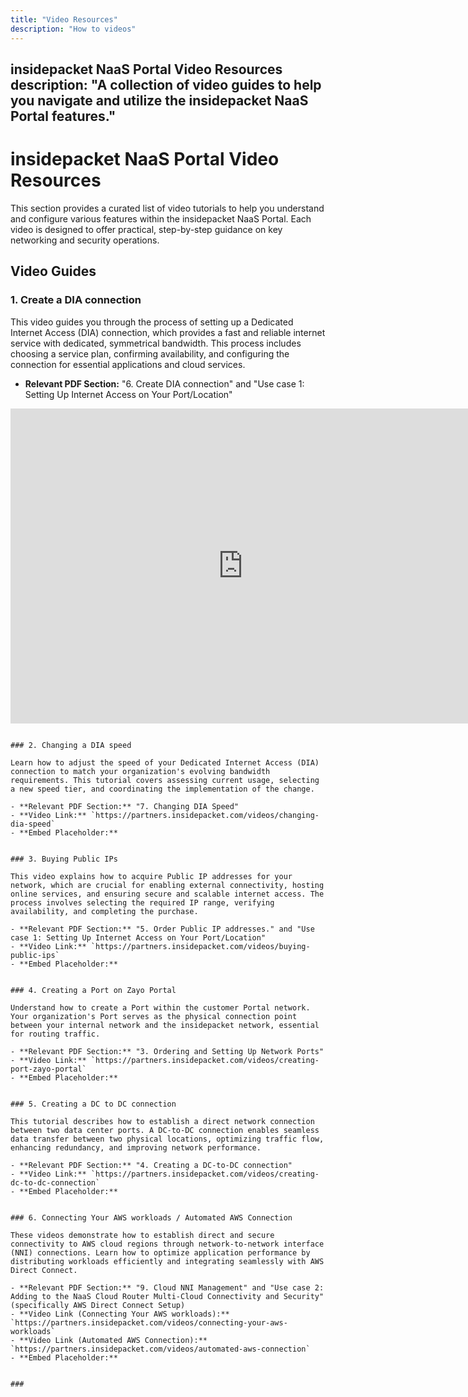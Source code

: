 ```yaml
---
title: "Video Resources"
description: "How to videos"
---
```


## insidepacket NaaS Portal Video Resources description: "A collection of video guides to help you navigate and utilize the insidepacket NaaS Portal features."

# insidepacket NaaS Portal Video Resources

This section provides a curated list of video tutorials to help you understand and configure various features within the insidepacket NaaS Portal. Each video is designed to offer practical, step-by-step guidance on key networking and security operations.

## Video Guides

### 1. Create a DIA connection

This video guides you through the process of setting up a Dedicated Internet Access (DIA) connection, which provides a fast and reliable internet service with dedicated, symmetrical bandwidth. This process includes choosing a service plan, confirming availability, and configuring the connection for essential applications and cloud services.

- **Relevant PDF Section:** "6. Create DIA connection" and "Use case 1: Setting Up Internet Access on Your Port/Location"

 <iframe src="https://veed.io/embed/f47a81b2-ced9-4e14-9d99-98477df08278?watermark=0&color=default&sharing=1&title=1" width="744" height="504" frameborder="0" title="Zayo NaaS Portal - DIA connection" webkitallowfullscreen mozallowfullscreen allowfullscreen></iframe>
  
  
  ```

### 2. Changing a DIA speed

Learn how to adjust the speed of your Dedicated Internet Access (DIA) connection to match your organization's evolving bandwidth requirements. This tutorial covers assessing current usage, selecting a new speed tier, and coordinating the implementation of the change.

- **Relevant PDF Section:** "7. Changing DIA Speed"
- **Video Link:** `https://partners.insidepacket.com/videos/changing-dia-speed`
- **Embed Placeholder:**

  ```
  <!-- Embed code for "Changing a DIA speed" video would go here -->
  
  
  ```

### 3. Buying Public IPs

This video explains how to acquire Public IP addresses for your network, which are crucial for enabling external connectivity, hosting online services, and ensuring secure and scalable internet access. The process involves selecting the required IP range, verifying availability, and completing the purchase.

- **Relevant PDF Section:** "5. Order Public IP addresses." and "Use case 1: Setting Up Internet Access on Your Port/Location"
- **Video Link:** `https://partners.insidepacket.com/videos/buying-public-ips`
- **Embed Placeholder:**

  ```
  <!-- Embed code for "Buying Public IPs" video would go here -->
  
  
  ```

### 4. Creating a Port on Zayo Portal

Understand how to create a Port within the customer Portal network. Your organization's Port serves as the physical connection point between your internal network and the insidepacket network, essential for routing traffic.

- **Relevant PDF Section:** "3. Ordering and Setting Up Network Ports"
- **Video Link:** `https://partners.insidepacket.com/videos/creating-port-zayo-portal`
- **Embed Placeholder:**

  ```
  <!-- Embed code for "Creating a Port on Zayo Portal" video would go here -->
  
  
  ```

### 5. Creating a DC to DC connection

This tutorial describes how to establish a direct network connection between two data center ports. A DC-to-DC connection enables seamless data transfer between two physical locations, optimizing traffic flow, enhancing redundancy, and improving network performance.

- **Relevant PDF Section:** "4. Creating a DC-to-DC connection"
- **Video Link:** `https://partners.insidepacket.com/videos/creating-dc-to-dc-connection`
- **Embed Placeholder:**

  ```
  <!-- Embed code for "Creating a DC to DC connection" video would go here -->
  
  
  ```

### 6. Connecting Your AWS workloads / Automated AWS Connection

These videos demonstrate how to establish direct and secure connectivity to AWS cloud regions through network-to-network interface (NNI) connections. Learn how to optimize application performance by distributing workloads efficiently and integrating seamlessly with AWS Direct Connect.

- **Relevant PDF Section:** "9. Cloud NNI Management" and "Use case 2: Adding to the NaaS Cloud Router Multi-Cloud Connectivity and Security" (specifically AWS Direct Connect Setup)
- **Video Link (Connecting Your AWS workloads):** `https://partners.insidepacket.com/videos/connecting-your-aws-workloads`
- **Video Link (Automated AWS Connection):** `https://partners.insidepacket.com/videos/automated-aws-connection`
- **Embed Placeholder:**

  ```
  <!-- Embed code for "Connecting Your AWS workloads" video would go here -->
  <!-- Embed code for "Automated AWS Connection" video would go here -->
  
  
  ```

### 